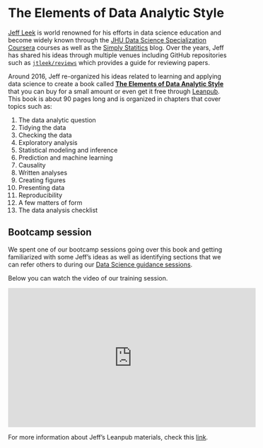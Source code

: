 # The Elements of Data Analytic Style 

[Jeff Leek](https://twitter.com/jtleek) is world renowned for his efforts in data science education and become widely known through the [JHU Data Science Specialization Coursera](https://www.coursera.org/specializations/jhu-data-science) courses as well as the [Simply Statitics](https://simplystatistics.org/) blog. Over the years, Jeff has shared his ideas through multiple venues including GitHub repositories such as [`jtleek/reviews`](https://github.com/jtleek/reviews) which provides a guide for reviewing papers.

Around 2016, Jeff re-organized his ideas related to learning and applying data science to create a book called [**The Elements of Data Analytic Style**](https://leanpub.com/datastyle) that you can buy for a small amount or even get it free through [Leanpub](https://leanpub.com/datastyle). This book is about 90 pages long and is organized in chapters that cover topics such as:

1. The data analytic question
1. Tidying the data
1. Checking the data
1. Exploratory analysis
1. Statistical modeling and inference
1. Prediction and machine learning
1. Causality
1. Written analyses
1. Creating figures
1. Presenting data
1. Reproducibility
1. A few matters of form
1. The data analysis checklist

## Bootcamp session

We spent one of our bootcamp sessions going over this book and getting familiarized with some Jeff's ideas as well as identifying sections that we can refer others to during our [Data Science guidance sessions](#data-science-guidance-sessions). 

Below you can watch the video of our training session.

<iframe width="560" height="315" src="https://www.youtube.com/embed/Dsmm755i-ug" frameborder="0" allow="accelerometer; autoplay; clipboard-write; encrypted-media; gyroscope; picture-in-picture" allowfullscreen></iframe>

For more information about Jeff's Leanpub materials, check this [link](https://leanpub.com/u/jtleek).

